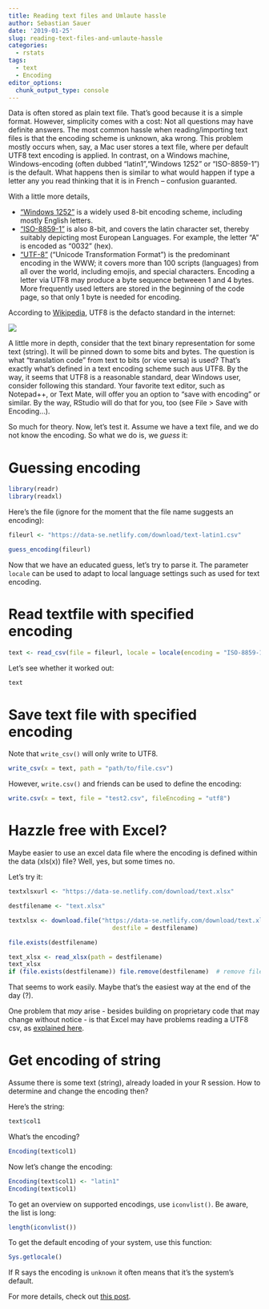 ```yaml
---
title: Reading text files and Umlaute hassle
author: Sebastian Sauer
date: '2019-01-25'
slug: reading-text-files-and-umlaute-hassle
categories:
  - rstats
tags:
  - text
  - Encoding
editor_options: 
  chunk_output_type: console
---
```



Data is often stored as plain text file. That's good because it is a simple format. However, simplicity comes with a cost: Not all questions may have definite answers. The most common hassle when reading/importing text files is that the encoding scheme is unknown, aka wrong. This problem mostly occurs when, say, a Mac user stores a text file, where per default UTF8 text encoding is applied. In contrast, on a Windows machine, Windows-encoding (often dubbed "latin1","Windows 1252"  or "ISO-8859-1") is the default. What happens then is similar to what would happen if type a letter any you read thinking that it is in French -- confusion guaranted.

With a little more details,

- ["Windows 1252"](https://en.wikipedia.org/wiki/Windows-1252) is a widely used 8-bit encoding scheme, including mostly English letters.
- ["ISO-8859-1"](https://en.wikipedia.org/wiki/ISO/IEC_8859-1) is also 8-bit, and covers the latin character set, thereby suitably depicting most European Languages. For example, the letter "A" is encoded as "0032" (hex).
- ["UTF-8"](https://en.wikipedia.org/wiki/UTF-8) ("Unicode Transformation Format") is the predominant encoding in the WWW; it covers more than 100 scripts (languages) from all over the world, including emojis, and special characters. Encoding a letter via UTF8 may produce a byte sequence betweeen 1 and 4 bytes. More frequently used letters are stored in the beginning of the code page, so that only 1 byte is needed for encoding.

According to [Wikipedia](), UTF8 is the defacto standard in the internet:

![](https://en.wikipedia.org/wiki/File:Utf8webgrowth.svg)

A little more in depth, consider that the text binary representation for some text (string). It will be pinned down to some bits and bytes. The question is what "translation code" from text to bits (or vice versa) is used? That's exactly what's defined in a text encoding scheme such aus UTF8. By the way, it seems that UTF8 is a reasonable standard, dear Windows user, consider following this standard. Your favorite text editor, such as Notepad++, or Text Mate, will offer you an option to "save with encoding" or similar. By the way, RStudio will do that for you, too (see File > Save with Encoding...).


So much for theory. Now, let's test it. Assume we have a text file, and we do not know the encoding. So what we do is, we *guess* it:


# Guessing encoding

```r
library(readr)
library(readxl)
```

Here's the file (ignore for the moment that the file name suggests an encoding):

```r
fileurl <- "https://data-se.netlify.com/download/text-latin1.csv"
```


```r
guess_encoding(fileurl)
```


Now that we have an educated guess, let's try to parse it. The parameter `locale` can be used to adapt to local language settings such as used for text encoding.


# Read textfile with specified encoding

```r
text <- read_csv(file = fileurl, locale = locale(encoding = "ISO-8859-1"))
```


Let's see whether it worked out:

```r
text
```



# Save text file with specified encoding 

Note that `write_csv()` will only write to UTF8.

```r
write_csv(x = text, path = "path/to/file.csv")
```


However, `write.csv()` and friends can be used to define the encoding:


```r
write.csv(x = text, file = "test2.csv", fileEncoding = "utf8")
```



# Hazzle free with Excel?



Maybe easier to use an excel data file where the encoding is defined within the data (xls(x)) file? Well, yes, but some times no.

Let's try it:

```r
textxlsxurl <- "https://data-se.netlify.com/download/text.xlsx"

destfilename <- "text.xlsx"

textxlsx <- download.file("https://data-se.netlify.com/download/text.xlsx",
                             destfile = destfilename)

file.exists(destfilename)

text_xlsx <- read_xlsx(path = destfilename)
text_xlsx
if (file.exists(destfilename)) file.remove(destfilename)  # remove file
```


That seems to work easily. Maybe that's the easiest way at the end of the day (?).


One problem that *may* arise - besides building on proprietary code that may change without notice - is that Excel may have problems reading a UTF8 csv, as [explained here](https://appsilon.com/writing-excel-formatted-csv-using-readrwrite_excel_csv2/).



# Get encoding of string


Assume there is some text (string), already loaded in your R session. How to determine and change the encoding then?

Here's the string:

```r
text$col1
```


What's the encoding?

```r
Encoding(text$col1)
```


Now let's change the encoding:

```r
Encoding(text$col1) <- "latin1"
Encoding(text$col1)
```




To get an overview on supported encodings, use `iconvlist()`. Be aware, the list is long:

```r
length(iconvlist())
```


To get the default encoding of your system, use this function:

```r
Sys.getlocale()
```


If R says the encoding is `unknown` it often means that it's the system's default.


For more details, check out [this post](http://kevinushey.github.io/blog/2018/02/21/string-encoding-and-r/).


